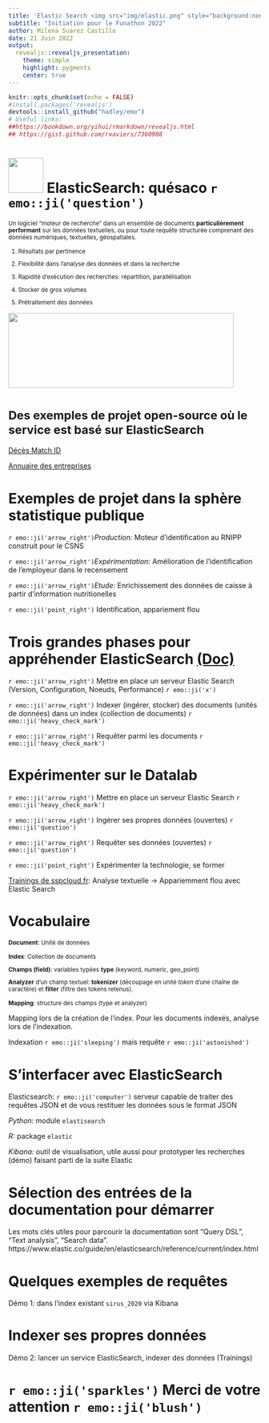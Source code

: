 ```yaml
---
title: 'Elastic Search <img src="img/elastic.png" style="background:none; border:none; box-shadow:none;" width="70" height="70">'
subtitle: "Initiation pour le Funathon 2022"
author: Milena Suarez Castillo
date: 21 Juin 2022
output: 
  revealjs::revealjs_presentation:
    theme: simple
    highlight: pygments
    center: true
---
```


```r
knitr::opts_chunk$set(echo = FALSE)
#install.packages('revealjs')
devtools::install_github("hadley/emo")
# Useful links: 
##https://bookdown.org/yihui/rmarkdown/revealjs.html 
## https://gist.github.com/rxaviers/7360908
```


# <large> <img src="img/elastic.png" style="background:none; border:none; box-shadow:none;" width="70" height="70"> ElasticSearch: quésaco `r emo::ji('question')` </large>

<small> Un logiciel "moteur de recherche" dans un ensemble de documents **particulièrement performant** sur les données textuelles, ou pour toute requête structurée comprenant des données numériques, textuelles, géospatiales.  

1. Résultats par pertinence

2. Flexibilité dans l'analyse des données et dans la recherche

3. Rapidité d'exécution des recherches: répartition, parallélisation

4. Stocker de gros volumes

5. Prétraitement des données

</small>


<div class="columns-1">
<img src="img/matchid.png" style="background:none; border:none; box-shadow:none;" width="450" height="150">
</div> 

# <small> Des exemples de projet open-source où le service est basé sur ElasticSearch  </small>

[Décès Match ID](https://deces.matchid.io/search) 

[Annuaire des entreprises](https://annuaire-entreprises.data.gouv.fr/)

# <large> Exemples de projet dans la sphère statistique publique  </large>

`r emo::ji('arrow_right')`_Production:_ Moteur d’identification au RNIPP construit pour le CSNS 

`r emo::ji('arrow_right')`_Expérimentation:_ Amélioration de l'identification de l'employeur dans le recensement 

`r emo::ji('arrow_right')`_Etude:_ Enrichissement des données de caisse à partir d'information nutritionelles

 `r emo::ji('point_right')` Identification, appariement flou

# Trois grandes phases pour appréhender ElasticSearch [(Doc)](https://www.elastic.co/guide/index.html)

`r emo::ji('arrow_right')` Mettre en place un serveur Elastic Search (Version, Configuration, Noeuds, Performance)  `r emo::ji('x')`

`r emo::ji('arrow_right')` Indexer (ingérer, stocker) des documents (unités de données) dans un index (collection de documents) `r emo::ji('heavy_check_mark')`


`r emo::ji('arrow_right')` Requêter parmi les documents `r emo::ji('heavy_check_mark')`


# Expérimenter sur le Datalab


`r emo::ji('arrow_right')` Mettre en place un serveur Elastic Search  `r emo::ji('heavy_check_mark')`

`r emo::ji('arrow_right')` Ingérer ses propres données (ouvertes) `r emo::ji('question')`

`r emo::ji('arrow_right')` Requêter ses données (ouvertes) `r emo::ji('question')`

 `r emo::ji('point_right')` Expérimenter la technologie, se former 
 
 
[Trainings de sspcloud.fr](https://www.sspcloud.fr): Analyse textuelle -> Appariemment flou avec Elastic Search


# Vocabulaire 


<small>
**Document**: Unité de données

**Index**: Collection de documents   

**Champs (field)**: variables typées **type** (keyword, numeric, geo_point)  

**Analyzer** d'un champ textuel: **tokenizer** (découpage en unité _token_ d'une chaîne de caractère) et **filter** (filtre des tokens retenus). 

**Mapping**: structure des champs (type et analyzer)  
</small>

Mapping lors de la création de l'index. Pour les documents indexés, analyse lors de l'indexation.  

Indexation `r emo::ji('sleeping')`  mais requête  `r emo::ji('astonished')` 

# S'interfacer avec ElasticSearch

Elasticsearch:  `r emo::ji('computer')` serveur capable de traiter des requêtes JSON et de vous restituer les données sous le format JSON

_Python:_ module `elastisearch`  

_R:_ package `elastic`  

_Kibana:_ outil de visualisation, utile aussi pour prototyper les recherches (démo) faisant parti de la suite Elastic  


# Sélection des entrées de la documentation pour démarrer

Les mots clés utiles pour parcourir la documentation sont "Query DSL", "Text analysis", "Search data". 
https://www.elastic.co/guide/en/elasticsearch/reference/current/index.html

# Quelques exemples de requêtes

Démo 1: dans l'index existant `sirus_2020` via Kibana

# Indexer ses propres données 

Démo 2: lancer un service ElasticSearch, indexer des données (Trainings)

# `r emo::ji('sparkles')` Merci de votre attention `r emo::ji('blush')`

